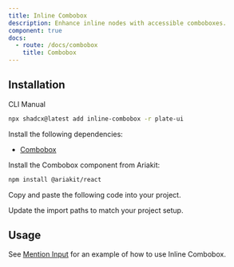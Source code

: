 ```yaml
---
title: Inline Combobox
description: Enhance inline nodes with accessible comboboxes.
component: true
docs:
  - route: /docs/combobox
    title: Combobox
---
```


## Installation

<Tabs defaultValue="cli">

<TabsList>
<TabsTrigger value="cli">CLI</TabsTrigger>
<TabsTrigger value="manual">Manual</TabsTrigger>
</TabsList>
<TabsContent value="cli">

```bash
npx shadcx@latest add inline-combobox -r plate-ui
```

</TabsContent>

<TabsContent value="manual">

<Steps>

<Step>

Install the following dependencies:

- [Combobox](/docs/combobox)

</Step>

<Step>

Install the Combobox component from Ariakit:

```bash
npm install @ariakit/react
```

</Step>

<Step>

Copy and paste the following code into your project.

</Step>

<ComponentSource name="inline-combobox" />

<Step>

Update the import paths to match your project setup.

</Step>

</Steps>

</TabsContent>

</Tabs>

## Usage

See [Mention Input](/docs/components/mention-input-element) for an example of how to use Inline Combobox.

<ComponentSource name="mention-input-element" />
